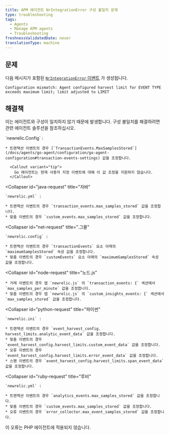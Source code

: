 ```yaml
---
title: APM 에이전트 NrIntegrationError 구성 불일치 문제
type: troubleshooting
tags:
  - Agents
  - Manage APM agents
  - Troubleshooting
freshnessValidatedDate: never
translationType: machine
---
```


## 문제

다음 메시지가 포함된 [`NrIntegrationError` 이벤트](/docs/telemetry-data-platform/manage-data/nrintegrationerror) 가 생성됩니다.

```
Configuration mismatch: Agent configured harvest limit for EVENT TYPE 
exceeds maximum limit; limit adjusted to LIMIT
```

## 해결책

이는 에이전트와 구성이 일치하지 않기 때문에 발생합니다. 구성 불일치를 해결하려면 관련 에이전트 솔루션을 참조하십시오.

<CollapserGroup>
  <Collapser
    id="go-request"
    title="가다"
  >
    `newrelic.Config` :

    * 트랜잭션 이벤트의 경우 [`TransactionEvents.MaxSamplesStored`](/docs/agents/go-agent/configuration/go-agent-configuration#transaction-events-settings) 값을 조정합니다.

      <Callout variant="tip">
        Go 에이전트는 현재 사용자 지정 이벤트에 대해 이 값 조정을 지원하지 않습니다.
      </Callout>
  </Collapser>

  <Collapser
    id="java-request"
    title="자바"
  >
    `newrelic.yml` :

    * 트랜잭션 이벤트의 경우 `transaction_events.max_samples_stored` 값을 조정합니다.
    * 맞춤 이벤트의 경우 `custom_events.max_samples_stored` 값을 조정합니다.
  </Collapser>

  <Collapser
    id="net-request"
    title=".그물"
  >
    `newrelic.config` :

    * 트랜잭션 이벤트의 경우 `transactionEvents` 요소 아래의 `maximumSamplesStored` 속성 값을 조정합니다.
    * 맞춤 이벤트의 경우 `customEvents` 요소 아래의 `maximumSamplesStored` 속성 값을 조정합니다.
  </Collapser>

  <Collapser
    id="node-request"
    title="노드.js"
  >
    * 거래 이벤트의 경우 앱 `newrelic.js` 의 `transaction_events: {` 섹션에서 `max_samples_per_minute` 값을 조정합니다.
    * 맞춤 이벤트의 경우 앱 `newrelic.js` 의 `custom_insights_events: {` 섹션에서 `max_samples_stored` 값을 조정합니다.
  </Collapser>

  <Collapser
    id="python-request"
    title="파이썬"
  >
    `newrelic.ini` :

    * 트랜잭션 이벤트의 경우 `event_harvest_config. harvest_limits.analytic_event_data` 값을 조정합니다.
    * 맞춤 이벤트의 경우 `event_harvest_config.harvest_limits.custom_event_data` 값을 조정합니다.
    * 오류 이벤트의 경우 `event_harvest_config.harvest_limits.error_event_data` 값을 조정합니다.
    * 스팬 이벤트의 경우 `event_harvest_config.harvest_limits.span_event_data` 값을 조정합니다.
  </Collapser>

  <Collapser
    id="ruby-request"
    title="루비"
  >
    `newrelic.yml` :

    * 트랜잭션 이벤트의 경우 `analytics_events.max_samples_stored` 값을 조정합니다.
    * 맞춤 이벤트의 경우 `custom_events.max_samples_stored` 값을 조정합니다.
    * 오류 이벤트의 경우 `error_collector.max_event_samples_stored` 값을 조정합니다.
  </Collapser>
</CollapserGroup>

<Callout variant="tip">
  이 오류는 PHP 에이전트에 적용되지 않습니다.
</Callout>